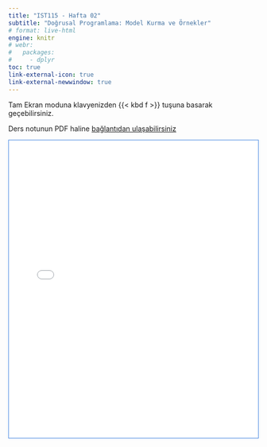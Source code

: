 ```yaml
---
title: "IST115 - Hafta 02"
subtitle: "Doğrusal Programlama: Model Kurma ve Örnekler"
# format: live-html
engine: knitr
# webr:
#   packages:
#     - dplyr
toc: true
link-external-icon: true
link-external-newwindow: true
---
```


Tam Ekran moduna klavyenizden {{< kbd f >}} tuşuna basarak geçebilirsiniz.

Ders notunun PDF haline [bağlantıdan ulaşabilirsiniz](../PDF/IST115Hafta02.pdf "ders notu") 

<div style= 'border: 1px solid #3f83e0;'>

```{=html}
<iframe src="../Hafta02/"
  width="100%"
  height="600"
  frameborder="0">
  </iframe>
```

</div>
